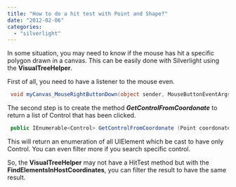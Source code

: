 ```yaml
---
title: "How to do a hit test with Point and Shape?"
date: "2012-02-06"
categories: 
  - "silverlight"
---
```


In some situation, you may need to know if the mouse has hit a specific polygon drawn in a canvas. This can be easily done with Silverlight using the **VisualTreeHelper**.

First of all, you need to have a listener to the mouse even.


```csharp
 void myCanvas_MouseRightButtonDown(object sender, MouseButtonEventArgs e) { e.Handled = true; Point currentMousePosition = e.GetPosition(this.myCanvas); var underMouseControls = GetControlFromCoordonate(currentMousePosition); } 
```

The second step is to create the method _**GetControlFromCoordonate**_ to return a list of Control that has been clicked.


```csharp
 public IEnumerable<Control> GetControlFromCoordonate (Point coordonate) { return VisualTreeHelper.FindElementsInHostCoordinates(coordonate, this.myCanvas).OfType<Control>(); } 
```

This will return an enumeration of all UIElement which be cast to have only Control. You can even filter more if you search specific control.

So, the **VisualTreeHelper** may not have a HitTest method but with the **FindElementsInHostCoordinates**, you can filter the result to have the same result.
